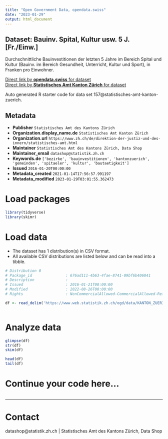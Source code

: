 ```yaml
---
title: "Open Government Data, opendata.swiss"
date: "2023-01-29"
output: html_document
---
```


## Dataset: Bauinv. Spital, Kultur usw. 5 J. [Fr./Einw.]

Durchschnittliche Bauinvestitionen der letzten 5 Jahre im Bereich Spital und Kultur (Bauinv. im Bereich Gesundheit, Unterricht, Kultur und Sport), in Franken pro Einwohner.

[Direct link by **opendata.swiss** for dataset](https://opendata.swiss/de/dataset/bauinv-spital-kultur-usw-5-j-fr-einw)<br>
[Direct link by **Statistisches Amt Kanton Zürich** for dataset](https://www.zh.ch/de/politik-staat/gemeinden/gemeindeportraet.html)

Auto generated R starter code for data set 157@statistisches-amt-kanton-zuerich.

## Metadata

- **Publisher** `Statistisches Amt des Kantons Zürich`
- **Organization.display_name.de** `Statistisches Amt Kanton Zürich`
- **Organization.url** `https://www.zh.ch/de/direktion-der-justiz-und-des-innern/statistisches-amt.html`
- **Maintainer** `Statistisches Amt des Kantons Zürich, Data Shop`
- **Maintainer_email** `datashop@statistik.zh.ch`
- **Keywords.de** `['bezirke', 'bauinvestitionen', 'kantonzuerich', 'gemeinden', 'spitaeler', 'kultur', 'bautaetigkeit']`
- **Issued** `2016-01-20T00:00:00`
- **Metadata_created** `2021-01-14T17:56:57.991197`
- **Metadata_modified** `2023-01-29T03:01:55.362473`


# Load packages

```r

library(tidyverse)
library(skimr)

```

# Load data

-   The dataset has 1 distribution(s) in CSV format.
-   All available CSV distributions are listed below and can be read into a tibble.

```r

# Distribution 0
# Package_id               : 676ad111-4b63-4fae-8741-09bf6b406041
# Description              : 
# Issued                   : 2016-01-21T00:00:00
# Modified                 : 2022-08-26T00:00:00
# Rights                   : NonCommercialAllowed-CommercialAllowed-ReferenceRequired

df <- read_delim('https://www.web.statistik.zh.ch/ogd/data/KANTON_ZUERICH_180.csv')



```

# Analyze data

```r

glimpse(df)
str(df)
skim(df)

head(df)
tail(df)

```

# Continue your code here...

```r

```

------------------------------------------------------------------------

# Contact

datashop@statistik.zh.ch | Statistisches Amt des Kantons Zürich, Data Shop
